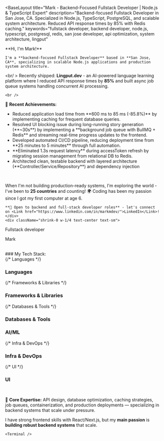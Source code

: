 

<BaseLayout 
  title="Mark - Backend-Focused Fullstack Developer | Node.js & TypeScript Expert"
  description="Backend-focused Fullstack Developer in San Jose, CA. Specialized in Node.js, TypeScript, PostgreSQL, and scalable system architecture. Reduced API response times by 85% with Redis caching."
  keywords="fullstack developer, backend developer, node.js, typescript, postgresql, redis, san jose developer, api optimization, system architecture, lingput"
>
  <div className="font-plex">
  <div className="flex flex-col-reverse lg:flex-row justify-between">
  <div>
    **Hi, I'm Mark!**
    
    I'm a **backend-focused Fullstack Developer** based in **San Jose, CA**, specializing in scalable Node.js applications and production system architecture.
<br/ >
    Recently shipped: <Link href="/projects/lingput">**Lingput.dev**</Link> - an AI-powered language learning platform where I reduced API response times by **85%** and built async job queue systems handling concurrent AI processing.

    <br />

🚀 **Recent Achievements:**

<ul className='list-disc ml-6'>
<li>Reduced application load time from **600 ms to 85 ms (-85.8%)** by implementing caching for frequent database queries.</li>
<li>Resolved UI blocking issue during long-running story generation (**~30s**) by implementing a **background job queue with BullMQ + Redis** and streaming real-time progress updates to the frontend.</li>
<li>Developed automated CI/CD pipeline, reducing deployment time from **25 minutes to 5 minutes** through full automation.</li>
<li>**Eliminated 1.3s request latency** during accessToken refresh by migrating session management from relational DB to Redis.</li>
<li>Architected clean, testable backend with layered architecture (**Controller/Service/Repository**) and dependency injection</li>
</ul>
    <br />
    
When I'm not building production-ready systems, I'm exploring the world - I've been to **25 countries** and counting! 🌍 Coding has been my passion since I got my first computer at age 6.
    <br />
    
    **💼 Open to backend and full-stack developer roles** - let's connect on <Link href="https://www.linkedin.com/in/markmdev/">LinkedIn</Link>!
    </div>
    <div className="shrink-0 w-1/4 text-center text-sm">
<Win95Image src={MarkPhoto} alt="Mark"/>
<p className="hidden md:block">Fullstack developer</p>
<p className="hidden md:block">Mark</p>
</div>
</div>
<br/>
    ### My Tech Stack:
    <div className="space-y-6">
  {/* Languages */}
  <div className="flex items-center gap-6">
    <h3 className="w-32 text-right font-medium text-sm">Languages</h3>
    <div className="flex-1 grid grid-cols-4 sm:grid-cols-6 md:grid-cols-8 gap-4 place-items-center">
      <Tech src={TypeScriptImage} alt="TypeScript" label="TypeScript" />
      <Tech src={JavaScriptImage} alt="JavaScript" label="JavaScript" />
      <Tech src={PythonImage} alt="Python" label="Python" />
    </div>
  </div>
{/* Frameworks & Libraries */}
<div className="flex items-center gap-6">
  <h3 className="w-32 text-right font-medium text-sm">
    Frameworks & Libraries
  </h3>
  <div className="flex-1 grid grid-cols-4 sm:grid-cols-6 md:grid-cols-8 gap-4 place-items-center">
    <Tech src={NodejsImage} alt="Node.js" label="Node.js" />
    <Tech src={ExpressImage} alt="Express" label="Express" />
    <Tech src={NextjsImage} alt="Next.js" label="Next.js" />
    <Tech src={ReactImage} alt="React" label="React" />
    <Tech src={SocketioImage} alt="Socket.io" label="Socket.io" />
    <Tech src={JestImage} alt="Jest" label="Jest" />
    <Tech src={VitejsImage} alt="Vite.js" label="Vite.js" />
  </div>
</div>
{/* Databases & Tools */}
<div className="flex items-center gap-6">
  <h3 className="w-32 text-right font-medium text-sm">Databases & Tools</h3>
  <div className="flex-1 grid grid-cols-4 sm:grid-cols-6 md:grid-cols-8 gap-4 place-items-center">
    <Tech src={PostgresImage} alt="PostgreSQL" label="PostgreSQL" />
    <Tech src={PrismaImage} alt="Prisma" label="Prisma" />
    <Tech src={RedisImage} alt="Redis" label="Redis" />
    <Tech src={BullmqImage} alt="BullMQ" label="BullMQ" />
  </div>
</div>
<div className="flex items-center gap-6">
  <h3 className="w-32 text-right font-medium text-sm">AI/ML</h3>
  <div className="flex-1 grid grid-cols-4 sm:grid-cols-6 md:grid-cols-8 gap-4 place-items-center">
    <Tech src={AgentsSDKImage} alt="OpenAI Agents SDK" label="OpenAI Agents SDK" />
    <Tech src={CrewAIImage} alt="CrewAI" label="CrewAI" />
    <Tech src={LangGraphImage} alt="LangGraph" label="LangGraph" />
    <Tech src={MCPImage} alt="MCP" label="MCP" />
    <Tech src={OpenAIImage} alt="OpenAI API" label="OpenAI API" />
    <Tech src={AnthropicImage} alt="Anthropic API" label="Anthropic API" />
  </div>
</div>
{/* Infra & DevOps */}
<div className="flex items-center gap-6">
  <h3 className="w-32 text-right font-medium text-sm">Infra & DevOps</h3>
  <div className="flex-1 grid grid-cols-4 sm:grid-cols-6 md:grid-cols-8 gap-4 place-items-center">
    <Tech src={DockerImage} alt="Docker" label="Docker" />
    <Tech src={NGINXImage} alt="NGINX" label="NGINX" />
    <Tech src={AWSImage} alt="AWS" label="AWS" />
    <Tech src={DigitalOceanImage} alt="Digital Ocean" label="Digital Ocean" />
    <Tech
      src={GitHubActionsImage}
      alt="GitHub Actions"
      label="GitHub Actions"
    />
    <Tech src={GitHubImage} alt="GitHub" label="GitHub" />
    <Tech src={NPMImage} alt="NPM" label="NPM" />
  </div>
</div>
{/* UI */}
  <div className="flex items-center gap-6">
    <h3 className="w-32 text-right font-medium text-sm">UI</h3>
    <div className="flex-1 grid grid-cols-4 sm:grid-cols-6 md:grid-cols-8 gap-4 place-items-center">
      <Tech src={TailwindImage} alt="Tailwind CSS" label="Tailwind CSS" />
    </div>
  </div>
</div>
<br />

🎯 **Core Expertise:** API design, database optimization, caching strategies, job queues, containerization, and production deployments — specializing in backend systems that scale under pressure.

I have strong frontend skills with React/Next.js, but my **main passion** is **building robust backend systems** that scale.

    <Terminal />

  </div>
</BaseLayout>
